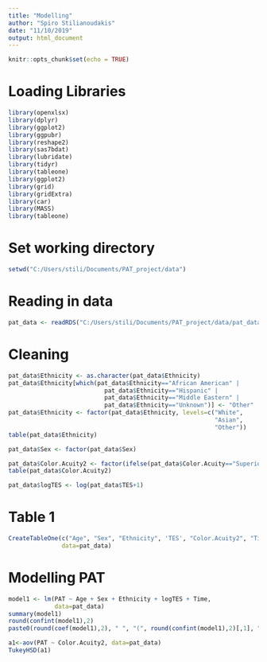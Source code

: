 ```yaml
---
title: "Modelling"
author: "Spiro Stilianoudakis"
date: "11/10/2019"
output: html_document
---
```


```r
knitr::opts_chunk$set(echo = TRUE)
```

# Loading Libraries

```r
library(openxlsx)
library(dplyr)
library(ggplot2)
library(ggpubr)
library(reshape2)
library(sas7bdat)
library(lubridate)
library(tidyr)
library(tableone)
library(ggplot2)
library(grid)
library(gridExtra)
library(car)
library(MASS)
library(tableone)
```

# Set working directory

```r
setwd("C:/Users/stili/Documents/PAT_project/data")
```

# Reading in data

```r
pat_data <- readRDS("C:/Users/stili/Documents/PAT_project/data/pat_data.rds")
```

# Cleaning 

```r
pat_data$Ethnicity <- as.character(pat_data$Ethnicity)
pat_data$Ethnicity[which(pat_data$Ethnicity=="African American" |
                           pat_data$Ethnicity=="Hispanic" |
                           pat_data$Ethnicity=="Middle Eastern" |
                           pat_data$Ethnicity=="Unknown")] <- "Other"
pat_data$Ethnicity <- factor(pat_data$Ethnicity, levels=c("White",
                                                          "Asian",
                                                          "Other"))
table(pat_data$Ethnicity)

pat_data$Sex <- factor(pat_data$Sex)

pat_data$Color.Acuity2 <- factor(ifelse(pat_data$Color.Acuity=="Superior", "0-16", ">16"), levels=c(">16", "0-16"))
table(pat_data$Color.Acuity2)

pat_data$logTES <- log(pat_data$TES+1)
```

# Table 1

```r
CreateTableOne(c("Age", "Sex", "Ethnicity", 'TES', "Color.Acuity2", "Time", "PAT"), 
               data=pat_data)
```

# Modelling PAT 

```r
model1 <- lm(PAT ~ Age + Sex + Ethnicity + logTES + Time,
             data=pat_data)
summary(model1)
round(confint(model1),2)
paste0(round(coef(model1),2), " ", "(", round(confint(model1),2)[,1], ",", round(confint(model1),2)[,2], ")")

a1<-aov(PAT ~ Color.Acuity2, data=pat_data)
TukeyHSD(a1)

```

